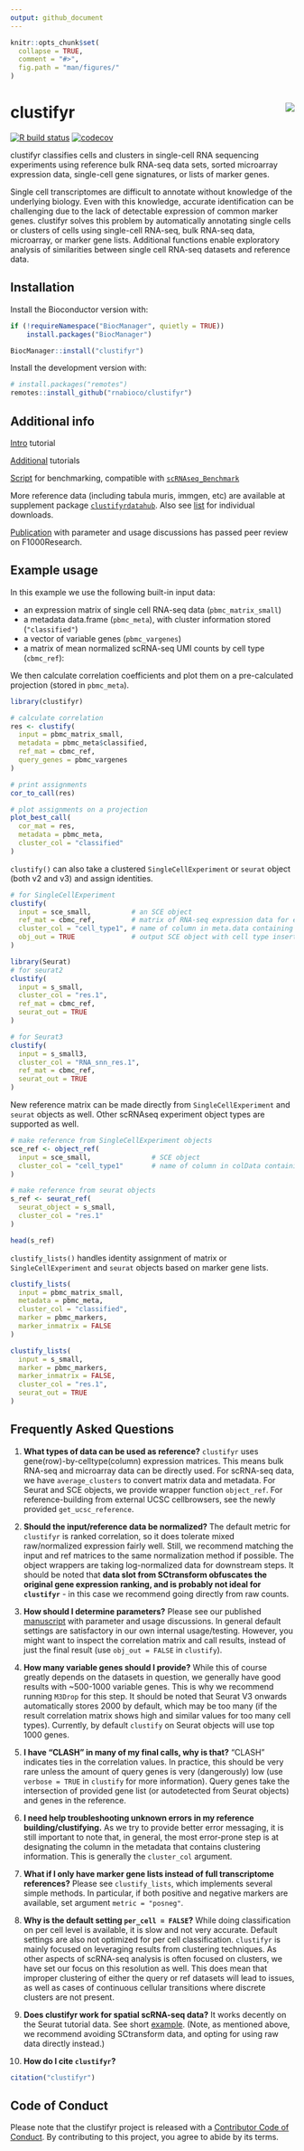 ```yaml
---
output: github_document
---
```


```r
knitr::opts_chunk$set(
  collapse = TRUE,
  comment = "#>",
  fig.path = "man/figures/"
)
```

# clustifyr <img src="man/figures/logo.png" align="right">
<!-- badges: start -->
[![R build status](https://github.com/rnabioco/clustifyr/workflows/R-CMD-check/badge.svg)](https://github.com/rnabioco/clustifyr/actions)
[![codecov](https://codecov.io/gh/rnabioco/clustifyr/branch/master/graph/badge.svg)](https://codecov.io/gh/rnabioco/clustifyr)
<!-- badges: end -->

clustifyr classifies cells and clusters in single-cell RNA sequencing experiments using reference bulk RNA-seq data sets, sorted microarray expression data, single-cell gene signatures, or lists of marker genes. 

Single cell transcriptomes are difficult to annotate without knowledge of the underlying biology. Even with this knowledge, accurate identification can be challenging due to the lack of detectable expression of common marker genes. clustifyr solves this problem by automatically annotating single cells or clusters of cells using single-cell RNA-seq, bulk RNA-seq data, microarray, or marker gene lists. Additional functions enable exploratory analysis of similarities between single cell RNA-seq datasets and reference data.

## Installation

Install the Bioconductor version with:

``` r
if (!requireNamespace("BiocManager", quietly = TRUE))
    install.packages("BiocManager")

BiocManager::install("clustifyr")

```

Install the development version with:

``` r
# install.packages("remotes")
remotes::install_github("rnabioco/clustifyr")
```
 

## Additional info

[Intro](https://rnabioco.github.io/clustifyr/articles/clustifyR.html) tutorial

[Additional](https://rnabioco.github.io/clustifyrdata/articles/otherformats.html) tutorials

[Script](https://github.com/rnabioco/clustifyrdata/blob/master/inst/run_clustifyr.R) for benchmarking, compatible with [`scRNAseq_Benchmark`](https://github.com/tabdelaal/scRNAseq_Benchmark)

More reference data (including tabula muris, immgen, etc) are available at supplement package [`clustifyrdatahub`](https://github.com/rnabioco/clustifyrdatahub). Also see [list](https://rnabioco.github.io/clustifyrdata/articles/download_refs.html) for individual downloads. 

[Publication](https://f1000research.com/articles/9-223/v2) with parameter and usage discussions has passed peer review on F1000Research.

## Example usage

In this example we use the following built-in input data:

- an expression matrix of single cell RNA-seq data (`pbmc_matrix_small`)
- a metadata data.frame (`pbmc_meta`), with cluster information stored (`"classified"`)
- a vector of variable genes (`pbmc_vargenes`)
- a matrix of mean normalized scRNA-seq UMI counts by cell type (`cbmc_ref`):

We then calculate correlation coefficients and plot them on a pre-calculated projection (stored in `pbmc_meta`).

```r
library(clustifyr)

# calculate correlation
res <- clustify(
  input = pbmc_matrix_small,
  metadata = pbmc_meta$classified,
  ref_mat = cbmc_ref,
  query_genes = pbmc_vargenes
)

# print assignments
cor_to_call(res)

# plot assignments on a projection
plot_best_call(
  cor_mat = res,
  metadata = pbmc_meta,
  cluster_col = "classified"
)
```

`clustify()` can also take a clustered `SingleCellExperiment` or `seurat` object (both v2 and v3) and assign identities.

```r
# for SingleCellExperiment
clustify(
  input = sce_small,          # an SCE object
  ref_mat = cbmc_ref,         # matrix of RNA-seq expression data for each cell type
  cluster_col = "cell_type1", # name of column in meta.data containing cell clusters
  obj_out = TRUE              # output SCE object with cell type inserted as "type" column
) 

library(Seurat)
# for seurat2
clustify(
  input = s_small,
  cluster_col = "res.1",
  ref_mat = cbmc_ref,
  seurat_out = TRUE
)

# for Seurat3
clustify(
  input = s_small3,
  cluster_col = "RNA_snn_res.1",
  ref_mat = cbmc_ref,
  seurat_out = TRUE
)
```

New reference matrix can be made directly from `SingleCellExperiment` and `seurat` objects as well. Other scRNAseq experiment object types are supported as well.

```r
# make reference from SingleCellExperiment objects
sce_ref <- object_ref(
  input = sce_small,               # SCE object
  cluster_col = "cell_type1"       # name of column in colData containing cell identities
)

# make reference from seurat objects
s_ref <- seurat_ref(
  seurat_object = s_small,
  cluster_col = "res.1"
)

head(s_ref)
```

`clustify_lists()` handles identity assignment of matrix or `SingleCellExperiment` and `seurat` objects based on marker gene lists.
 
```r
clustify_lists(
  input = pbmc_matrix_small,
  metadata = pbmc_meta,
  cluster_col = "classified",
  marker = pbmc_markers,
  marker_inmatrix = FALSE
)

clustify_lists(
  input = s_small,
  marker = pbmc_markers,
  marker_inmatrix = FALSE,
  cluster_col = "res.1",
  seurat_out = TRUE
)
```

## Frequently Asked Questions

1. **What types of data can be used as reference?**
`clustifyr` uses gene(row)-by-celltype(column) expression matrices. This means bulk RNA-seq and microarray data can be directly used. For scRNA-seq data, we have `average_clusters` to convert matrix data and metadata. For Seurat and SCE objects, we provide wrapper function `object_ref`. For reference-building from external UCSC cellbrowsers, see the newly provided `get_ucsc_reference`.

2. **Should the input/reference data be normalized?**
The default metric for `clustifyr` is ranked correlation, so it does tolerate mixed raw/normalized expression fairly well. Still, we recommend matching the input and ref matrices to the same normalization method if possible. The object wrappers are taking log-normalized data for downstream steps. It should be noted that **data slot from SCtransform obfuscates the original gene expression ranking, and is probably not ideal for `clustifyr`** - in this case we recommend going directly from raw counts.

3. **How should I determine parameters?** 
Please see our published [manuscript](https://f1000research.com/articles/9-223/v2) with parameter and usage discussions. In general default settings are satisfactory in our own internal usage/testing. However, you might want to inspect the correlation matrix and call results, instead of just the final result (use `obj_out = FALSE` in `clustify`).

4. **How many variable genes should I provide?**
While this of course greatly depends on the datasets in question, we generally have good results with ~500-1000 variable genes. This is why we recommend running `M3Drop` for this step. It should be noted that Seurat V3 onwards automatically stores 2000 by default, which may be too many (if the result correlation matrix shows high and similar values for too many cell types). Currently, by default `clustify` on Seurat objects will use top 1000 genes.

5. **I have "CLASH" in many of my final calls, why is that?**
"CLASH" indicates ties in the correlation values. In practice, this should be very rare unless the amount of query genes is very (dangerously) low (use `verbose = TRUE` in `clustify` for more information). Query genes take the intersection of provided gene list (or autodetected from Seurat objects) and genes in the reference.

6. **I need help troubleshooting unknown errors in my reference building/clustifying.**
As we try to provide better error messaging, it is still important to note that, in general, the most error-prone step is at designating the column in the metadata that contains clustering information. This is generally the `cluster_col` argument.

7. **What if I only have marker gene lists instead of full transcriptome references?**
Please see `clustify_lists`, which implements several simple methods. In particular, if both positive and negative markers are available, set argument `metric = "posneg"`.

8. **Why is the default setting `per_cell = FALSE`?**
While doing classification on per cell level is available, it is slow and not very accurate. Default settings are also not optimized for per cell classification. `clustifyr` is mainly focused on leveraging results from clustering techniques. As other aspects of scRNA-seq analysis is often focused on clusters, we have set our focus on this resolution as well. This does mean that improper clustering of either the query or ref datasets will lead to issues, as well as cases of continuous cellular transitions where discrete clusters are not present.

9. **Does clustifyr work for spatial scRNA-seq data?**
It works decently on the Seurat tutorial data. See short [example](https://github.com/rnabioco/clustifyr/issues/370). (Note, as mentioned above, we recommend avoiding SCtransform data, and opting for using raw data directly instead.)

9. **How do I cite `clustifyr`?**
```r
citation("clustifyr")
```

## Code of Conduct

Please note that the clustifyr project is released with a [Contributor Code of Conduct](http://rnabioco.github.io/clustifyr/CODE_OF_CONDUCT.html). By contributing to this project, you agree to abide by its terms.
